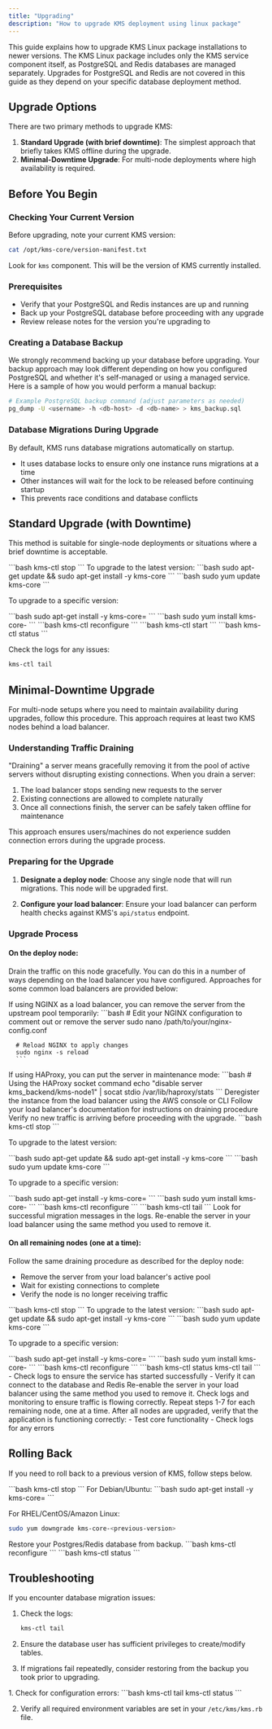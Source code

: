 ```yaml
---
title: "Upgrading"
description: "How to upgrade KMS deployment using linux package"
---
```


This guide explains how to upgrade KMS Linux package installations to newer versions. 
The KMS Linux package includes only the KMS service component itself, as PostgreSQL and Redis databases are managed separately. 
Upgrades for PostgreSQL and Redis are not covered in this guide as they depend on your specific database deployment method.

## Upgrade Options

There are two primary methods to upgrade KMS:

1. **Standard Upgrade (with brief downtime)**: The simplest approach that briefly takes KMS offline during the upgrade.
2. **Minimal-Downtime Upgrade**: For multi-node deployments where high availability is required.

## Before You Begin

### Checking Your Current Version

Before upgrading, note your current KMS version:

```bash
cat /opt/kms-core/version-manifest.txt
```

Look for `kms` component. This will be the version of KMS currently installed.

### Prerequisites

- Verify that your PostgreSQL and Redis instances are up and running
- Back up your PostgreSQL database before proceeding with any upgrade
- Review release notes for the version you're upgrading to

### Creating a Database Backup

We strongly recommend backing up your database before upgrading. 
Your backup approach may look different depending on how you configured PostgreSQL and whether it's self-managed or using a managed service. 
Here is a sample of how you would perform a manual backup:

```bash
# Example PostgreSQL backup command (adjust parameters as needed)
pg_dump -U <username> -h <db-host> -d <db-name> > kms_backup.sql
```

### Database Migrations During Upgrade

By default, KMS runs database migrations automatically on startup.  

- It uses database locks to ensure only one instance runs migrations at a time
- Other instances will wait for the lock to be released before continuing startup
- This prevents race conditions and database conflicts

## Standard Upgrade (with Downtime)

This method is suitable for single-node deployments or situations where a brief downtime is acceptable.

<Steps>
  <Step title="Stop the KMS service">
   ```bash
   kms-ctl stop
   ```
  </Step>
  <Step title="Upgrade the KMS package">
To upgrade to the latest version:

<Tabs>
  <Tab title="Debian/Ubuntu">
   ```bash
   sudo apt-get update && sudo apt-get install -y kms-core
   ```
  </Tab>
  <Tab title="RHEL/CentOS/Amazon Linux">
   ```bash
   sudo yum update kms-core
   ```
  </Tab>
</Tabs>

To upgrade to a specific version:
   
<Tabs>
  <Tab title="Debian/Ubuntu">
   ```bash
   sudo apt-get install -y kms-core=<version>
   ```
  </Tab>
  <Tab title="RHEL/CentOS/Amazon Linux">
   ```bash
   sudo yum install kms-core-<version>
   ```
  </Tab>
</Tabs>

  </Step>
  <Step title="Apply configuration changes">
   ```bash
   kms-ctl reconfigure
   ```
  </Step>

  <Step title="Start KMS">
   ```bash
   kms-ctl start
   ```
  </Step>

  <Step title="Verify the upgrade">
   ```bash
   kms-ctl status
   ```

   Check the logs for any issues:
   ```bash
   kms-ctl tail
   ```
  </Step>
</Steps>

## Minimal-Downtime Upgrade

For multi-node setups where you need to maintain availability during upgrades, follow this procedure. This approach requires at least two KMS nodes behind a load balancer.

### Understanding Traffic Draining

"Draining" a server means gracefully removing it from the pool of active servers without disrupting existing connections. When you drain a server:

1. The load balancer stops sending new requests to the server
2. Existing connections are allowed to complete naturally
3. Once all connections finish, the server can be safely taken offline for maintenance

This approach ensures users/machines do not experience sudden connection errors during the upgrade process.

### Preparing for the Upgrade

1. **Designate a deploy node**: Choose any single node that will run migrations. This node will be upgraded first.

2. **Configure your load balancer**: Ensure your load balancer can perform health checks against KMS's `api/status` endpoint.

### Upgrade Process

#### On the deploy node:

<Steps>
<Step title="Drain traffic from the node">
   
Drain the traffic on this node gracefully. You can do this in a number of ways depending on the load balancer you have configured. 
Approaches for some common load balancers are provided below:

<Tabs>
   <Tab title="NGINX">
      If using NGINX as a load balancer, you can remove the server from the upstream pool temporarily:
      ```bash
      # Edit your NGINX configuration to comment out or remove the server
      sudo nano /path/to/your/nginx-config.conf
      
      # Reload NGINX to apply changes
      sudo nginx -s reload
      ```
   </Tab>
   <Tab title="HAProxy">
      If using HAProxy, you can put the server in maintenance mode:
      ```bash
      # Using the HAProxy socket command
      echo "disable server kms_backend/kms-node1" | socat stdio /var/lib/haproxy/stats
      ```
   </Tab>
   <Tab title="AWS ALB/ELB">
      Deregister the instance from the load balancer using the AWS console or CLI
   </Tab>
   <Tab title="Other load balancers">
      Follow your load balancer's documentation for instructions on draining procedure
   </Tab>
</Tabs>
</Step>

<Step title="Verify no new traffic is arriving">
Verify no new traffic is arriving before proceeding with the upgrade.
</Step>

<Step title="Stop KMS on this node">
```bash
kms-ctl stop
```
</Step>

<Step title="Upgrade the KMS package">
   
To upgrade to the latest version:

<Tabs>
  <Tab title="Debian/Ubuntu">
   ```bash
   sudo apt-get update && sudo apt-get install -y kms-core
   ```
  </Tab>
  <Tab title="RHEL/CentOS/Amazon Linux">
   ```bash
   sudo yum update kms-core
   ```
  </Tab>
</Tabs>

To upgrade to a specific version:
   
<Tabs>
  <Tab title="Debian/Ubuntu">
   ```bash
   sudo apt-get install -y kms-core=<version>
   ```
  </Tab>
  <Tab title="RHEL/CentOS/Amazon Linux">
   ```bash
   sudo yum install kms-core-<version>
   ```
  </Tab>
</Tabs>
</Step>

<Step title="Apply configuration and start the service">
```bash
kms-ctl reconfigure
```
</Step>

<Step title="Verify the upgrade and migration success">
```bash
kms-ctl tail
```
Look for successful migration messages in the logs.
</Step>

<Step title="Return this node to load balancer pool">
Re-enable the server in your load balancer using the same method you used to remove it.
</Step>
</Steps>

#### On all remaining nodes (one at a time):

<Steps>
<Step title="Drain traffic from the node">
Follow the same draining procedure as described for the deploy node:
   
- Remove the server from your load balancer's active pool
- Wait for existing connections to complete
- Verify the node is no longer receiving traffic
</Step>

<Step title="Stop KMS on this node">
```bash
kms-ctl stop
```
</Step>

<Step title="Upgrade the KMS package">
To upgrade to the latest version:

<Tabs>
  <Tab title="Debian/Ubuntu">
   ```bash
   sudo apt-get update && sudo apt-get install -y kms-core
   ```
  </Tab>
  <Tab title="RHEL/CentOS/Amazon Linux">
   ```bash
   sudo yum update kms-core
   ```
  </Tab>
</Tabs>

To upgrade to a specific version:
   
<Tabs>
  <Tab title="Debian/Ubuntu">
   ```bash
   sudo apt-get install -y kms-core=<version>
   ```
  </Tab>
  <Tab title="RHEL/CentOS/Amazon Linux">
   ```bash
   sudo yum install kms-core-<version>
   ```
  </Tab>
</Tabs>
</Step>

<Step title="Apply configuration and start the service">
```bash
kms-ctl reconfigure
```
</Step>

<Step title="Verify the upgrade success">
```bash
kms-ctl status
kms-ctl tail
```
</Step>

<Step title="Wait for service to be fully operational">
- Check logs to ensure the service has started successfully
- Verify it can connect to the database and Redis
</Step>

<Step title="Return the node to service">
Re-enable the server in your load balancer using the same method you used to remove it.
</Step>

<Step title="Verify traffic is flowing correctly">
Check logs and monitoring to ensure traffic is flowing correctly.
</Step>

<Step title="Repeat for each remaining node">
Repeat steps 1-7 for each remaining node, one at a time.
</Step>

<Step title="Verify application functionality">
After all nodes are upgraded, verify that the application is functioning correctly:
- Test core functionality
- Check logs for any errors
</Step>
</Steps>

## Rolling Back

If you need to roll back to a previous version of KMS, follow steps below.

<Steps>
<Step title="Stop the KMS service">
```bash
kms-ctl stop
```
</Step>

<Step title="Install the previous version">
For Debian/Ubuntu:
```bash
sudo apt-get install -y kms-core=<previous-version>
```

For RHEL/CentOS/Amazon Linux:
```bash
sudo yum downgrade kms-core-<previous-version>
```
</Step>

<Step title="Restore your database from backup">
Restore your Postgres/Redis database from backup.
</Step>

<Step title="Start the service">
```bash
kms-ctl reconfigure
```
</Step>

<Step title="Verify the rollback">
```bash
kms-ctl status
```
</Step>
</Steps>

## Troubleshooting

<AccordionGroup>
<Accordion title="Migration Issues">
If you encounter database migration issues:

1. Check the logs:
   ```bash
   kms-ctl tail
   ```

2. Ensure the database user has sufficient privileges to create/modify tables.

3. If migrations fail repeatedly, consider restoring from the backup you took prior to upgrading. 

</Accordion>

<Accordion title="Service Won't Start After Upgrade">
1. Check for configuration errors:
   ```bash
   kms-ctl tail
   kms-ctl status
   ```

2. Verify all required environment variables are set in your `/etc/kms/kms.rb` file.
</Accordion>
</AccordionGroup>